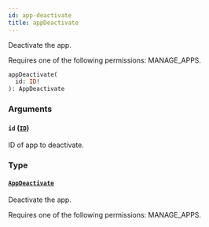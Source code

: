 ```yaml
---
id: app-deactivate
title: appDeactivate
---
```



Deactivate the app. 

Requires one of the following permissions: MANAGE_APPS.

```graphql
appDeactivate(
  id: ID!
): AppDeactivate
```


### Arguments

#### `id` ([`ID`](../../../developer/api-reference/scalars/id))

ID of app to deactivate.


### Type

#### [`AppDeactivate`](../../../developer/api-reference/objects/app-deactivate) 

Deactivate the app. 

Requires one of the following permissions: MANAGE_APPS.




